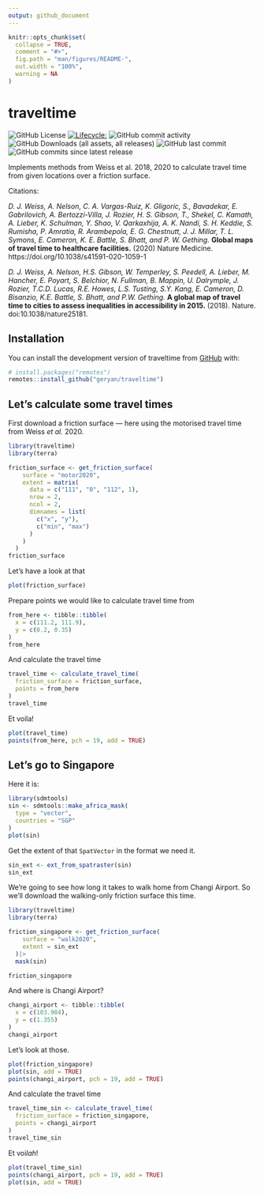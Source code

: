 ```yaml
---
output: github_document
---
```


<!-- README.md is generated from README.Rmd. Please edit that file -->

```r
knitr::opts_chunk$set(
  collapse = TRUE,
  comment = "#>",
  fig.path = "man/figures/README-",
  out.width = "100%",
  warning = NA
)
```

# traveltime


![GitHub License](https://img.shields.io/github/license/geryan/traveltime)
[![Lifecycle:](https://img.shields.io/badge/lifecycle-experimental-orange.svg)](https://lifecycle.r-lib.org/articles/stages.html#experimental)
![GitHub commit activity](https://img.shields.io/github/commit-activity/w/geryan/traveltime)
![GitHub Downloads (all assets, all releases)](https://img.shields.io/github/downloads/geryan/traveltime/total)
![GitHub last commit](https://img.shields.io/github/last-commit/geryan/traveltime)
![GitHub commits since latest release](https://img.shields.io/github/commits-since/geryan/traveltime/latest)

Implements methods from Weiss et al. 2018, 2020 to calculate travel time from
given locations over a friction surface.

Citations:

*D. J. Weiss, A. Nelson, C. A. Vargas-Ruiz, K. Gligoric, S., Bavadekar, E.
Gabrilovich, A. Bertozzi-Villa, J. Rozier, H. S. Gibson, T., Shekel, C. Kamath,
A. Lieber, K. Schulman, Y. Shao, V. Qarkaxhija, A. K. Nandi, S. H. Keddie, S.
Rumisha, P. Amratia, R. Arambepola, E. G. Chestnutt, J. J. Millar, T. L. Symons,
E. Cameron, K. E. Battle, S. Bhatt, and P. W. Gething.* **Global maps of travel
time to healthcare facilities.** (2020) Nature Medicine.
https://doi.org/10.1038/s41591-020-1059-1

*D. J. Weiss, A. Nelson, H.S. Gibson, W. Temperley, S. Peedell, A. Lieber, M.
Hancher, E. Poyart, S. Belchior, N. Fullman, B. Mappin, U. Dalrymple, J. Rozier,
T.C.D. Lucas, R.E. Howes, L.S. Tusting, S.Y. Kang, E. Cameron, D. Bisanzio, K.E.
Battle, S. Bhatt, and P.W. Gething.* **A global map of travel time to cities to
assess inequalities in accessibility in 2015.** (2018). Nature.
doi:10.1038/nature25181.

## Installation

You can install the development version of traveltime from
[GitHub](https://github.com/) with:

``` r
# install.packages("remotes")
remotes::install_github("geryan/traveltime")
```

## Let's calculate some travel times

First download a friction surface — here using the motorised travel time from
Weiss *et al.* 2020.
```r
library(traveltime)
library(terra)

friction_surface <- get_friction_surface(
    surface = "motor2020",
    extent = matrix(
      data = c("111", "0", "112", 1),
      nrow = 2,
      ncol = 2,
      dimnames = list(
        c("x", "y"),
        c("min", "max")
      )
    )
  )
friction_surface
```

Let's have a look at that
```r
plot(friction_surface)
```

Prepare points we would like to calculate travel time from
```r
from_here <- tibble::tibble(
  x = c(111.2, 111.9),
  y = c(0.2, 0.35)
)
from_here
```

And calculate the travel time
```r
travel_time <- calculate_travel_time(
  friction_surface = friction_surface,
  points = from_here
)
travel_time
```

Et voila!
```r
plot(travel_time)
points(from_here, pch = 19, add = TRUE)
```

## Let's go to Singapore

Here it is:
```r
library(sdmtools)
sin <- sdmtools::make_africa_mask(
  type = "vector",
  countries = "SGP"
)
plot(sin)
```
Get the extent of that `SpatVector` in the format we need it.
```r
sin_ext <- ext_from_spatraster(sin)
sin_ext
```


We're going to see how long it takes to walk home from Changi Airport. So we'll 
download the walking-only friction surface this time.
```r
library(traveltime)
library(terra)

friction_singapore <- get_friction_surface(
    surface = "walk2020",
    extent = sin_ext
  )|> 
  mask(sin)

friction_singapore
```

And where is Changi Airport?
```r
changi_airport <- tibble::tibble(
  x = c(103.984),
  y = c(1.355)
)
changi_airport
```
Let's look at those.
```r
plot(friction_singapore)
plot(sin, add = TRUE)
points(changi_airport, pch = 19, add = TRUE)
```

And calculate the travel time
```r
travel_time_sin <- calculate_travel_time(
  friction_surface = friction_singapore,
  points = changi_airport
)
travel_time_sin
```

Et voi*lah*!
```r
plot(travel_time_sin)
points(changi_airport, pch = 19, add = TRUE)
plot(sin, add = TRUE)
```


